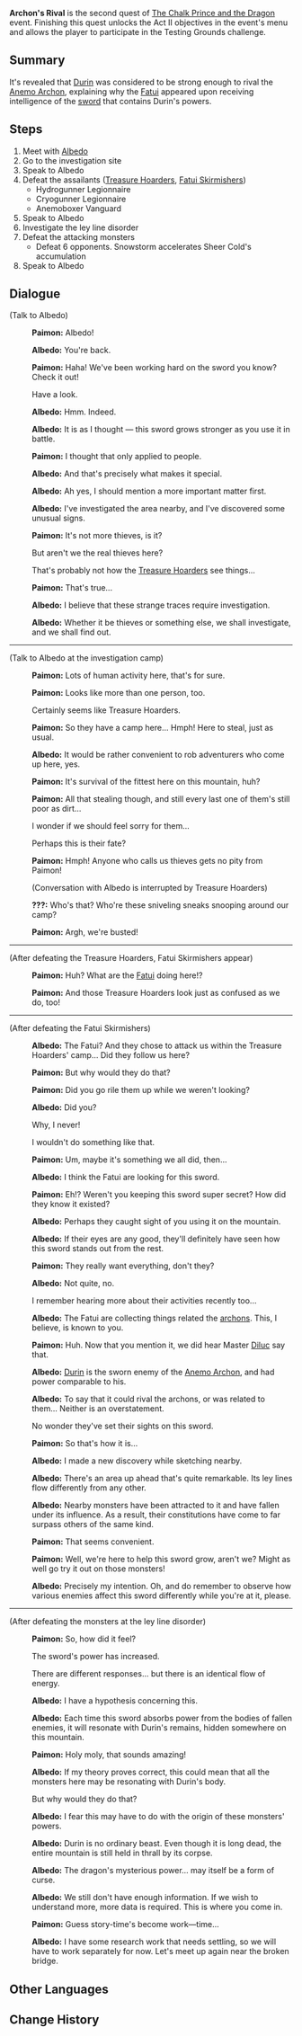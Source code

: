 {{Quest Infobox
|id            = 41211
|type          = Story
|event_name    = The Chalk Prince and the Dragon
|actNum        = II
|part          = 2
|description   = As [[Albedo]] expected, [[Festering Desire|this sword]] can absorb the power to display a facsimile of "growth." This rare ability has caused it to catch the eye of certain parties with ulterior motives.
|startLocation = [[Dragonspine]], [[Mondstadt]]
|prev          = Festering Desire (Quest)
|next          = Raiders Amidst Snow Mist
|mora          = 30,000
|primogems     = 60
|other         = {{Card|Hero's Wit|3}}
|characters    = Albedo; Paimon; Traveler
|voiced        = yes
}}

'''Archon's Rival''' is the second quest of [[The Chalk Prince and the Dragon]] event. Finishing this quest unlocks the Act II objectives in the event's menu and allows the player to participate in the Testing Grounds challenge.

==Summary==
It's revealed that [[Durin]] was considered to be strong enough to rival the [[Barbatos|Anemo Archon]], explaining why the [[Fatui]] appeared upon receiving intelligence of the [[Festering Desire|sword]] that contains Durin's powers.

==Steps==
# Meet with [[Albedo]]
# Go to the investigation site
# Speak to Albedo
# Defeat the assailants ([[Treasure Hoarders]], [[Fatui Skirmishers]])
#*Hydrogunner Legionnaire
#*Cryogunner Legionnaire
#*Anemoboxer Vanguard
# Speak to Albedo
# Investigate the ley line disorder
# Defeat the attacking monsters
#*Defeat 6 opponents. Snowstorm accelerates Sheer Cold's accumulation
# Speak to Albedo

==Dialogue==
{{Dialogue start}}
;(Talk to Albedo)
:{{A|vo eqxs002 2 paimon 01.ogg}} '''Paimon:''' Albedo!
:{{A|vo eqxs002 2 albedo 01.ogg}} '''Albedo:''' You're back.
:{{A|vo eqxs002 2 paimon 02.ogg}} '''Paimon:''' Haha! We've been working hard on the sword you know? Check it out!
:{{DIcon}} Have a look.
:{{A|vo eqxs002 2 albedo 02.ogg}} '''Albedo:''' Hmm. Indeed.
:{{A|vo eqxs002 2 albedo 03.ogg}} '''Albedo:''' It is as I thought &mdash; this sword grows stronger as you use it in battle.
:{{A|vo eqxs002 2 paimon 03.ogg}} '''Paimon:''' I thought that only applied to people.
:{{A|vo eqxs002 2 albedo 04.ogg}} '''Albedo:''' And that's precisely what makes it special.
:{{A|vo eqxs002 2 albedo 05.ogg}} '''Albedo:''' Ah yes, I should mention a more important matter first.
:{{A|vo eqxs002 2 albedo 06.ogg}} '''Albedo:''' I've investigated the area nearby, and I've discovered some unusual signs.
:{{A|vo eqxs002 2 paimon 04.ogg}} '''Paimon:''' It's not more thieves, is it?
:{{DIcon}} But aren't we the real thieves here?
:{{DIcon}} That's probably not how the [[Treasure Hoarders]] see things...
:{{A|vo eqxs002 2 paimon 05.ogg}} '''Paimon:''' That's true...
:{{A|vo eqxs002 2 albedo 07.ogg}} '''Albedo:''' I believe that these strange traces require investigation.
:{{A|vo eqxs002 2 albedo 08.ogg}} '''Albedo:''' Whether it be thieves or something else, we shall investigate, and we shall find out.
----
;(Talk to Albedo at the investigation camp)
:{{A|vo eqxs002 2 paimon 06.ogg}} '''Paimon:''' Lots of human activity here, that's for sure.
:{{A|vo eqxs002 2 paimon 07.ogg}} '''Paimon:''' Looks like more than one person, too.
:{{DIcon}} Certainly seems like Treasure Hoarders.
:{{A|vo eqxs002 2 paimon 08.ogg}} '''Paimon:''' So they have a camp here... Hmph! Here to steal, just as usual.
:{{A|vo eqxs002 2 albedo 09.ogg}} '''Albedo:''' It would be rather convenient to rob adventurers who come up here, yes.
:{{A|vo eqxs002 2 paimon 09.ogg}} '''Paimon:''' It's survival of the fittest here on this mountain, huh?
:{{A|vo eqxs002 2 paimon 10.ogg}} '''Paimon:''' All that stealing though, and still every last one of them's still poor as dirt...
:{{DIcon}} I wonder if we should feel sorry for them...
:{{DIcon}} Perhaps this is their fate?
:{{A|vo eqxs002 2 paimon 11.ogg}} '''Paimon:''' Hmph! Anyone who calls us thieves gets no pity from Paimon!
:;(Conversation with Albedo is interrupted by Treasure Hoarders)
:{{A|vo eqxs002 2 thoardera 01.ogg}} '''???:''' Who's that? Who're these sniveling sneaks snooping around our camp?
:{{A|vo eqxs002 2 paimon 12.ogg}} '''Paimon:''' Argh, we're busted!
----
;(After defeating the Treasure Hoarders, Fatui Skirmishers appear)
:{{A|vo eqxs002 5 paimon 01.ogg}} '''Paimon:''' Huh? What are the [[Fatui]] doing here!?
:{{A|vo eqxs002 5 paimon 02.ogg}} '''Paimon:''' And those Treasure Hoarders look just as confused as we do, too!
----
;(After defeating the Fatui Skirmishers)
:{{A|vo eqxs002 6 albedo 01.ogg}} '''Albedo:''' The Fatui? And they chose to attack us within the Treasure Hoarders' camp... Did they follow us here?
:{{A|vo eqxs002 6 paimon 03.ogg}} '''Paimon:''' But why would they do that?
:{{A|vo eqxs002 6 paimon 04.ogg}} '''Paimon:''' Did you go rile them up while we weren't looking?
:{{A|vo eqxs002 6 albedo 02.ogg}} '''Albedo:''' Did you?
:{{DIcon}} Why, I never!
:{{DIcon}} I wouldn't do something like that.
:{{A|vo eqxs002 6 paimon 05.ogg}} '''Paimon:''' Um, maybe it's something we all did, then...
:{{A|vo eqxs002 6 albedo 03.ogg}} '''Albedo:''' I think the Fatui are looking for this sword.
:{{A|vo eqxs002 6 paimon 06.ogg}} '''Paimon:''' Eh!? Weren't you keeping this sword super secret? How did they know it existed?
:{{A|vo eqxs002 6 albedo 04.ogg}} '''Albedo:''' Perhaps they caught sight of you using it on the mountain.
:{{A|vo eqxs002 6 albedo 05.ogg}} '''Albedo:''' If their eyes are any good, they'll definitely have seen how this sword stands out from the rest.
:{{A|vo eqxs002 6 paimon 07.ogg}} '''Paimon:''' They really want everything, don't they?
:{{A|vo eqxs002 6 albedo 06.ogg}} '''Albedo:''' Not quite, no.
:{{DIcon}} I remember hearing more about their activities recently too...
:{{A|vo eqxs002 6 albedo 07.ogg}} '''Albedo:''' The Fatui are collecting things related the [[archons]]. This, I believe, is known to you.
:{{A|vo eqxs002 6 paimon 08.ogg}} '''Paimon:''' Huh. Now that you mention it, we did hear Master [[Diluc]] say that.
:{{A|vo eqxs002 6 albedo 08.ogg}} '''Albedo:''' [[Durin]] is the sworn enemy of the [[Barbatos|Anemo Archon]], and had power comparable to his.
:{{A|vo eqxs002 6 albedo 09.ogg}} '''Albedo:''' To say that it could rival the archons, or was related to them... Neither is an overstatement.
:{{DIcon}} No wonder they've set their sights on this sword.
:{{A|vo eqxs002 6 paimon 09.ogg}} '''Paimon:''' So that's how it is...
:{{A|vo eqxs002 6 albedo 10.ogg}} '''Albedo:''' I made a new discovery while sketching nearby.
:{{A|vo eqxs002 6 albedo 11.ogg}} '''Albedo:''' There's an area up ahead that's quite remarkable. Its ley lines flow differently from any other.
:{{A|vo eqxs002 6 albedo 12.ogg}} '''Albedo:''' Nearby monsters have been attracted to it and have fallen under its influence. As a result, their constitutions have come to far surpass others of the same kind.
:{{A|vo eqxs002 6 paimon 10.ogg}} '''Paimon:''' That seems convenient.
:{{A|vo eqxs002 6 paimon 11.ogg}} '''Paimon:''' Well, we're here to help this sword grow, aren't we? Might as well go try it out on those monsters!
:{{A|vo eqxs002 6 albedo 13.ogg}} '''Albedo:''' Precisely my intention. Oh, and do remember to observe how various enemies affect this sword differently while you're at it, please.
----
;(After defeating the monsters at the ley line disorder)
:{{A|vo eqxs002 9 paimon 01.ogg}} '''Paimon:''' So, how did it feel?
:{{DIcon}} The sword's power has increased.
:{{DIcon}} There are different responses... but there is an identical flow of energy.
:{{A|vo eqxs002 9 albedo 01.ogg}} '''Albedo:''' I have a hypothesis concerning this.
:{{A|vo eqxs002 9 albedo 02.ogg}} '''Albedo:''' Each time this sword absorbs power from the bodies of fallen enemies, it will resonate with Durin's remains, hidden somewhere on this mountain.
:{{A|vo eqxs002 9 paimon 02.ogg}} '''Paimon:''' Holy moly, that sounds amazing!
:{{A|vo eqxs002 9 albedo 03.ogg}} '''Albedo:''' If my theory proves correct, this could mean that all the monsters here may be resonating with Durin's body.
:{{DIcon}} But why would they do that?
:{{A|vo eqxs002 9 albedo 04.ogg}} '''Albedo:''' I fear this may have to do with the origin of these monsters' powers.
:{{A|vo eqxs002 9 albedo 05.ogg}} '''Albedo:''' Durin is no ordinary beast. Even though it is long dead, the entire mountain is still held in thrall by its corpse.
:{{A|vo eqxs002 9 albedo 06.ogg}} '''Albedo:''' The dragon's mysterious power... may itself be a form of curse.
:{{A|vo eqxs002 9 albedo 07.ogg}} '''Albedo:''' We still don't have enough information. If we wish to understand more, more data is required. This is where you come in.
:{{A|vo eqxs002 9 paimon 03.ogg}} '''Paimon:''' Guess story-time's become work&mdash;time...
:{{A|vo eqxs002 9 albedo 08.ogg}} '''Albedo:''' I have some research work that needs settling, so we will have to work separately for now. Let's meet up again near the broken bridge.
{{Dialogue end}}

==Other Languages==
{{Other Languages
|en      = Archon's Rival
|zhs     = 敌神者
|zhs_rm  = Dí Shén Zhě
|zht     = 敵神者
|zht_rm  = Dí Shén Zhě
|zh_tl   = One Against the Gods
|ja      = 神に匹敵する存在
|ja_rm   = Kami ni Hitteki Suru Sonzai
|ja_tl   = An Existence Who Rivals a God
|ko      = 신에 대적하는 자
|ko_rm   = 
|ko_tl   = 
|es      = El rival de los Arcontes
|es_tl   = The Rival of Archons
|fr      = L'antédivin
|fr_tl   = The Pre-Divine
|ru      = Враг Архонта
|ru_tl   = Archon's Enemy
|th      = การท้าทายเทพเจ้า
|th_rm   = Kan Tha Thai Theppachao
|th_tl   = To Challenge Gods
|vi      = Kẻ Chống Đối Thần
|vi_tl   = 
|de      = Gegner eines Gottes
|de_tl   = Archon's Enemy
|id      = Penantang Dewa
|id_tl   = Archon's Challenger
|pt      = Para Rivalizar Deuses
|pt_tl   = To Rival Gods
}}

==Change History==
{{Change History|1.2}}